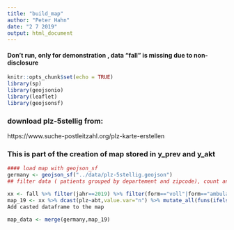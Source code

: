 ```yaml
---
title: "build_map"
author: "Peter Hahn"
date: "2 7 2019"
output: html_document
---
```


#### Don't run, only for demonstration , data "fall" is missing due to non-disclosure

```r
knitr::opts_chunk$set(echo = TRUE)
library(sp)
library(geojsonio)
library(leaflet)
library(geojsonsf)
```

### download plz-5stellig from:
https://www.suche-postleitzahl.org/plz-karte-erstellen

### This is part of the creation of map stored in y_prev and y_akt

```r
#### load map with geojson_sf 
germany <- geojson_sf("../data/plz-5stellig.geojson")
## filter data ( patients grouped by departement and zipcode), count and cast.

xx <- fall %>% filter(jahr==2019) %>% filter(form=="voll"|form=="ambulantes operieren" ) %>% group_by(abt,plz) %>% tally() %>% filter(abt != "EXT") %>% filter(abt != "RA") 
map_19 <- xx %>% dcast(plz~abt,value.var="n") %>% mutate_all(funs(ifelse(is.na(.),0,.)))
Add casted dataframe to the map

map_data <- merge(germany,map_19)
```

